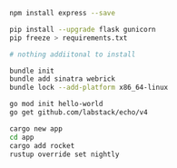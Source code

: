 <CodeGroup>

```bash {{ title: "Node" }}
npm install express --save
```

```bash {{ title: "Python" }}
pip install --upgrade flask gunicorn
pip freeze > requirements.txt
```

```bash {{ title: "PHP" }}
# nothing addiitonal to install
```

```bash {{ title: "Ruby" }}
bundle init
bundle add sinatra webrick
bundle lock --add-platform x86_64-linux
```

```bash {{ title: "Go" }}
go mod init hello-world
go get github.com/labstack/echo/v4
```

```bash {{ title: "Rust" }}
cargo new app
cd app
cargo add rocket
rustup override set nightly
```

</CodeGroup>
